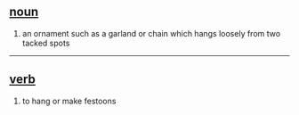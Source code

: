 == [[noun]] ==
# an ornament such as a garland or chain which hangs loosely from two tacked spots

----

== [[verb]] ==
# to hang or make festoons